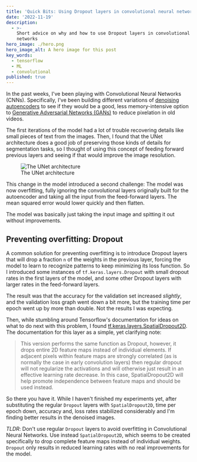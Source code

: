 ```yaml
---
title: 'Quick Bits: Using Dropout layers in convolutional neural networks'
date: '2022-11-19'
description:
  - >-
    Short advice on why and how to use Dropout layers in convolutional neural
    networks
hero_image: ./hero.png
hero_image_alt: A hero image for this post
key_words:
  - tensorflow
  - ML
  - convolutional
published: true
---
```



In the past weeks, I've been playing with Convolutional Neural Networks (CNNs). Specifically, I've been building different variations of [denoising autoencoders](https://towardsdatascience.com/denoising-autoencoders-explained-dbb82467fc2) to see if they would be a good, less memory-intensive option to [Generative Adversarial Networks (GANs)](https://openai.com/blog/generative-models/) to reduce pixelation in old videos.

The first iterations of the model had a lot of trouble recovering details like small pieces of text from the images. Then, I found that the UNet architecture does a good job of preserving those kinds of details for segmentation tasks, so I thought of using this concept of feeding forward previous layers and seeing if that would improve the image resolution.

<figure>
  <Image src={unet} alt="The UNet architecture" />
  <figcaption>The UNet architecture</figcaption>
</figure>

This change in the model introduced a second challenge: The model was now overfitting, fully ignoring the convolutional layers originally built for the autoencoder and taking all the input from the feed-forward layers. The mean squared error would lower quickly and then flatten.

The model was basically just taking the input image and spitting it out without improvements.

## Preventing overfitting: Dropout

A common solution for preventing overfitting is to introduce Dropout layers that will drop a fraction `n` of the weights in the previous layer, forcing the model to learn to recognize patterns to keep minimizing its loss function. So I introduced some instances of `tf.keras.layers.Dropout` with small dropout rates in the first layers of the model, and some other Dropout layers with larger rates in the feed-forward layers.

The result was that the accuracy for the validation set increased _slightly_, and the validation loss graph went down a bit more, but the training time per epoch went up by more than double. Not the results I was expecting.

Then, while stumbling around Tensorflow's documentation for ideas on what to do next with this problem, I found [tf.keras.layers.SpatialDropout2D](https://www.tensorflow.org/api_docs/python/tf/keras/layers/SpatialDropout2D). The documentation for this layer as a simple, yet clarifying note:

> This version performs the same function as Dropout, however, it drops entire 2D feature maps instead of individual elements. If adjacent pixels within feature maps are strongly correlated (as is normally the case in early convolution layers) then regular dropout will not regularize the activations and will otherwise just result in an effective learning rate decrease. In this case, SpatialDropout2D will help promote independence between feature maps and should be used instead.

So there you have it. While I haven't finished my experiments yet, after substituting the regular `Dropout` layers with `SpatialDropout2D`, time per epoch down, accuracy and, loss rates stabilized considerably and I'm finding better results in the denoised images.

_TLDR_: Don't use regular `Dropout` layers to avoid overfitting in Convolutional Neural Networks. Use instead `SpatialDropout2D`, which seems to be created specifically to drop complete feature maps instead of individual weights. `Dropout` only results in reduced learning rates with no real improvements for the model.

